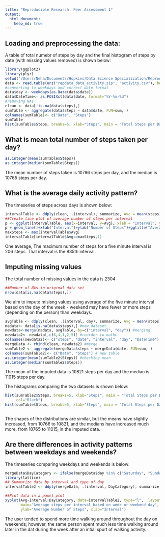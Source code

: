 ```yaml
---
title: "Reproducible Research: Peer Assessment 1"
output: 
  html_document:
    keep_md: true
---
```



## Loading and preprocessing the data: 
A table of total numebr of steps by day and the  final histogram of steps by date (with missing values removed) is shown below:

```r
library(ggplot2)
library(plyr)
setwd("/Users/Neha/Documents/Hopkins/Data Science Specialization/Reproducible Research")
data <- read.table(unz("repdata_data_activity.zip", "activity.csv"), header=T, sep=",")
#converting to weekdays and correct date format
data$day <- weekdays(as.Date(data$date))
data$DateTime<- as.POSIXct(data$date, format="%Y-%m-%d")
#removing NAs
clean <- data[!is.na(data$steps),]
sumTable <- aggregate(data$steps ~ data$date, FUN=sum, )
colnames(sumTable)<- c("Date", "Steps")
sumTable
hist(sumTable$Steps, breaks=5, xlab="Steps", main = "Total Steps per Day")
```
## What is mean total number of steps taken per day?
```r
as.integer(mean(sumTable$Steps))
as.integer(median(sumTable$Steps))
```
The mean number of steps taken is 10766 steps per day, and the median is 10765 steps per day.

## What is the average daily activity pattern?

The timeseries of steps across days is shown below:
```r
intervalTable <- ddply(clean, .(interval), summarize, Avg = mean(steps))
##Create line plot of average number of steps per interval
p <- ggplot(intervalTable, aes(x=interval, y=Avg), xlab = "Interval", ylab="Average Number of Steps")
p + geom_line()+xlab("Interval")+ylab("Number of Steps")+ggtitle("Average Number of Steps per 5 minute Interval")
maxSteps <- max(intervalTable$Avg)
intervalTable[intervalTable$Avg==maxSteps,1]
```
One average, The maximum number of steps for a five minute interval is 206 steps. That interval is the 835th interval.

## Imputing missing values

The total number of missing values in the data is 2304
```r
##Number of NAs in original data set
nrow(data[is.na(data$steps),])
```
We aim to impute misisng values using average of the five minute interval based on the day of the week - weekend may have fewer or more steps (depending on the person) than weekdays.
```r
avgTable <- ddply(clean, .(interval, day), summarize, Avg = mean(steps)) #creating average
nadata<- data[is.na(data$steps),] #new dataset
newdata<-merge(nadata, avgTable, by=c("interval", "day")) #merging
newdata2<- newdata[,c(6,4,1,2,5)] #reorder to mathc
colnames(newdata2)<- c("steps", "date", "interval", "day", "DateTime") #same variables
mergeData <- rbind(clean, newdata2) #merge
sumTable2 <- aggregate(mergeData$steps ~ mergeData$date, FUN=sum, )
colnames(sumTable2)<- c("Date", "Steps") # new table
as.integer(mean(sumTable2$Steps)) #checking mean
as.integer(median(sumTable2$Steps))
```
The mean of the imputed data is 10821 steps per day and the median is 11015 steps per day. 

The histograms comparing the two datasets is shown below:
```r
hist(sumTable2$Steps, breaks=5, xlab="Steps", main = "Total Steps per Day with Imputation", 
     col="Black") 
hist(sumTable$Steps, breaks=5, xlab="Steps", main = "Total Steps per Day with missing values removed",col="Grey") 
     
```
The shapes of the distributions are similar, but the means have slightly increased, from 10766 to 10821, and the medians have increased much more, from 10765 to 11015, in the imputed data.

## Are there differences in activity patterns between weekdays and weekends?
The timeseries comparing weekdays and weekends is below:
```r
mergeData$DayCategory <- ifelse(mergeData$day %in% c("Saturday", "Sunday"), "Weekend", "Weekday")
library(lattice) 
## Summarize data by interval and type of day
intervalTable2 <- ddply(mergeData, .(interval, DayCategory), summarize, Avg = mean(steps))

##Plot data in a panel plot
xyplot(Avg~interval|DayCategory, data=intervalTable2, type="l",  layout = c(1,2),
       main="Average steps per interval based on week or weekend day", 
       ylab="Average Number of Steps", xlab="Interval")
```
The user tended to spend more time walking around throughout the day on weekends; however, the same person spent much less time walking around later in the dat during the week after an intial spurt of walking activity.
